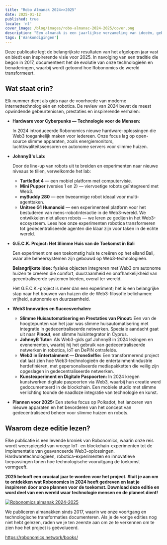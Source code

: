 ```yaml
---
title: "Robo Almanak 2024>>2025"
date: 2025-01-12
published: true
locale: 'nl'
cover_image: /blog/images/robo-almanac-2024-2025/cover.png
description: "Een almanak is een jaarlijkse verzameling van ideeën, gebeurtenissen en prestaties die het evoluerende verhaal van het project vertellen. Het is meer dan alleen een verslag, het is een boeiend verslag van het overwinnen van uitdagingen, het stimuleren van innovaties en het vormgeven van de toekomst van technologie. We zijn trots om de nieuwste editie van Robonomics 2024-2025 te presenteren."
tags: ['Aankondigingen']
---
```


Deze publicatie legt de belangrijkste resultaten van het afgelopen jaar vast en biedt een inspirerende visie voor 2025. In navolging van een traditie die begon in 2017, documenteert het de evolutie van onze technologieën en benaderingen, waarbij wordt getoond hoe Robonomics de wereld transformeert.

## Wat staat erin?

Elk nummer dient als gids naar de voorhoede van moderne internettechnologieën en robotica. De review van 2024 bevat de meest opwindende gebeurtenissen, prestaties en inspirerende verhalen:

- **Hardware voor Cyberpunks — Technologie voor de Mensen:**
    
    In 2024 introduceerde Robonomics nieuwe hardware-oplossingen die Web3 toegankelijk maken voor iedereen. Onze focus lag op open-source slimme apparaten, zoals energiemonitors, luchtkwaliteitssensoren en autonome servers voor slimme huizen.
    
- **JohnnyB's Lab:**
    
    Door de line-up van robots uit te breiden en experimenten naar nieuwe niveaus te tillen, verwelkomde het lab:
    
    - **TurtleBot 4** — een mobiel platform met computervisie.
    - **Mini Pupper** (versies 1 en 2) — viervoetige robots geïntegreerd met Web3.
    - **myBuddy 280** — een tweearmige robot ideaal voor multi-agenttaken.
    - **Unitree G1 Humanoid** — een experimenteel platform voor het bestuderen van mens-robotinteractie in de Web3-wereld.
    We ontwikkelen niet alleen robots — we leren ze gedijen in het Web3-ecosysteem. Lees hoe onze experimenten robotica transformeren tot gedecentraliseerde agenten die klaar zijn voor taken in de echte wereld.
- **G.E.C.K. Project: Het Slimme Huis van de Toekomst in Bali**
    
    Een experiment om een toekomstig huis te creëren op het eiland Bali, waar alle beheersystemen zijn gebouwd op Web3-technologieën.
    
    **Belangrijkste idee:** fysieke objecten integreren met Web3 om autonome huizen te creëren die comfort, duurzaamheid en onafhankelijkheid van gecentraliseerde systemen bieden, overal ter wereld.
    
    Het G.E.C.K.-project is meer dan een experiment; het is een belangrijke stap naar het bouwen van huizen die de Web3-filosofie belichamen: vrijheid, autonomie en duurzaamheid.

- **Web3 Innovaties en Succesverhalen:**
    - **Slimme Huisautomatisering en Prestaties van Pinout:** Een van de hoogtepunten van het jaar was slimme huisautomatisering met integratie in gedecentraliseerde netwerken. Speciale aandacht gaat uit naar **Pinout**, een slimme huisintegrator in Cyprus.
    - **JohnnyB Tutor:** Als Web3-gids gaf JohnnyB in 2024 lezingen en evenementen, waarbij hij het gebruik van gedecentraliseerde netwerken in robotica, IoT en DePIN ontrafelde.
    - **Web3 in Entertainment — DroneSelfie:** Een transformerend project dat laat zien hoe Web3-technologieën de entertainmentindustrie herdefiniëren, met gepersonaliseerde mediapakketten die veilig zijn opgeslagen in gedecentraliseerde netwerken.
    - **Kunstexperiment en Digitale Paspoorten:** In 2024 kregen kunstwerken digitale paspoorten via Web3, waarbij hun creatie werd gedocumenteerd in de blockchain. Een mobiele studio met slimme verlichting toonde de naadloze integratie van technologie en kunst.

- **Plannen voor 2025:**
    Een sterke focus op Polkadot, het lanceren van nieuwe apparaten en het bevorderen van het concept van gedecentraliseerd beheer voor slimme huizen en robots.

## Waarom deze editie lezen?

Elke publicatie is een levende kroniek van Robonomics, waarin onze reis wordt weerspiegeld van vroege IoT- en blockchain-experimenten tot de implementatie van geavanceerde Web3-oplossingen. Hardwaretechnologieën, robotica-experimenten en innovatieve toepassingen tonen hoe technologische vooruitgang de toekomst vormgeeft.

**2025 belooft een cruciaal jaar te worden voor het project. Sluit je aan om te ontdekken wat Robonomics in 2024 heeft gedreven en laat je inspireren door onze plannen voor de toekomst. Download deze editie en word deel van een wereld waar technologie mensen en de planeet dient!**

[![Robonomics almanak 2024-2025](/blog/images/robo-almanac-2024-2025/book-link.png)](https://static.robonomics.network/docs/book-2024-2025/Robonomics.network-Almanac-2024-en.pdf)

We publiceren almanakken sinds 2017, waarin we onze voortgang en technologische transformaties documenteren. Als je de vorige edities nog niet hebt gelezen, raden we je ten zeerste aan om ze te verkennen om te zien hoe het project is geëvolueerd.

https://robonomics.network/books/